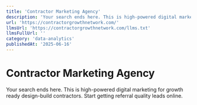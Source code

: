```yaml
---
title: 'Contractor Marketing Agency'
description: 'Your search ends here. This is high-powered digital marketing for growth ready design-build contractors. Start getting referral quality leads online.'
url: 'https://contractorgrowthnetwork.com/'
llmsUrl: 'https://contractorgrowthnetwork.com/llms.txt'
llmsFullUrl: ''
category: 'data-analytics'
publishedAt: '2025-06-16'
---
```


# Contractor Marketing Agency

Your search ends here. This is high-powered digital marketing for growth ready design-build contractors. Start getting referral quality leads online.
